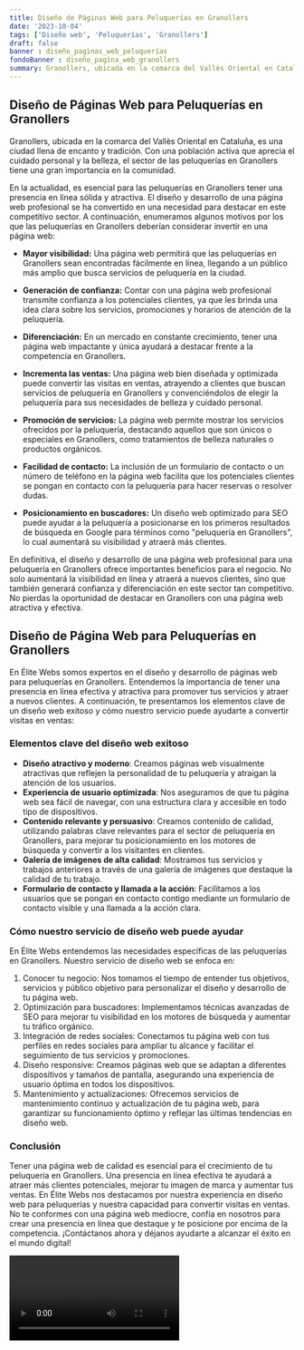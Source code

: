 ```yaml
---
title: Diseño de Páginas Web para Peluquerías en Granollers
date: '2023-10-04'
tags: ['Diseño web', 'Peluquerías', 'Granollers']
draft: false
banner : diseño_paginas_web_peluquerías
fondoBanner : diseño_pagina_web_granollers
summary: Granollers, ubicada en la comarca del Vallès Oriental en Cataluña, es una ciudad llena de encanto y tradición. Con una población activa que aprecia el cuidado personal y la belleza, el sector de las peluquerías en Granollers tiene una gran importancia en la comunidad.
---
```


## Diseño de Páginas Web para Peluquerías en Granollers

Granollers, ubicada en la comarca del Vallès Oriental en Cataluña, es una ciudad llena de encanto y tradición. Con una población activa que aprecia el cuidado personal y la belleza, el sector de las peluquerías en Granollers tiene una gran importancia en la comunidad.

En la actualidad, es esencial para las peluquerías en Granollers tener una presencia en línea sólida y atractiva. El diseño y desarrollo de una página web profesional se ha convertido en una necesidad para destacar en este competitivo sector. A continuación, enumeramos algunos motivos por los que las peluquerías en Granollers deberían considerar invertir en una página web:

- **Mayor visibilidad:** Una página web permitirá que las peluquerías en Granollers sean encontradas fácilmente en línea, llegando a un público más amplio que busca servicios de peluquería en la ciudad.

- **Generación de confianza:** Contar con una página web profesional transmite confianza a los potenciales clientes, ya que les brinda una idea clara sobre los servicios, promociones y horarios de atención de la peluquería. 

- **Diferenciación:** En un mercado en constante crecimiento, tener una página web impactante y única ayudará a destacar frente a la competencia en Granollers. 

- **Incrementa las ventas:** Una página web bien diseñada y optimizada puede convertir las visitas en ventas, atrayendo a clientes que buscan servicios de peluquería en Granollers y convenciéndolos de elegir la peluquería para sus necesidades de belleza y cuidado personal.

- **Promoción de servicios:** La página web permite mostrar los servicios ofrecidos por la peluquería, destacando aquellos que son únicos o especiales en Granollers, como tratamientos de belleza naturales o productos orgánicos.

- **Facilidad de contacto:** La inclusión de un formulario de contacto o un número de teléfono en la página web facilita que los potenciales clientes se pongan en contacto con la peluquería para hacer reservas o resolver dudas.

- **Posicionamiento en buscadores:** Un diseño web optimizado para SEO puede ayudar a la peluquería a posicionarse en los primeros resultados de búsqueda en Google para términos como "peluquería en Granollers", lo cual aumentará su visibilidad y atraerá más clientes.

En definitiva, el diseño y desarrollo de una página web profesional para una peluquería en Granollers ofrece importantes beneficios para el negocio. No solo aumentará la visibilidad en línea y atraerá a nuevos clientes, sino que también generará confianza y diferenciación en este sector tan competitivo. No pierdas la oportunidad de destacar en Granollers con una página web atractiva y efectiva.

<GifSeo />

<Cta />

## Diseño de Página Web para Peluquerías en Granollers

En Élite Webs somos expertos en el diseño y desarrollo de páginas web para peluquerías en Granollers. Entendemos la importancia de tener una presencia en línea efectiva y atractiva para promover tus servicios y atraer a nuevos clientes. A continuación, te presentamos los elementos clave de un diseño web exitoso y cómo nuestro servicio puede ayudarte a convertir visitas en ventas:

### Elementos clave del diseño web exitoso

- **Diseño atractivo y moderno**: Creamos páginas web visualmente atractivas que reflejen la personalidad de tu peluquería y atraigan la atención de los usuarios.
- **Experiencia de usuario optimizada**: Nos aseguramos de que tu página web sea fácil de navegar, con una estructura clara y accesible en todo tipo de dispositivos.
- **Contenido relevante y persuasivo**: Creamos contenido de calidad, utilizando palabras clave relevantes para el sector de peluquería en Granollers, para mejorar tu posicionamiento en los motores de búsqueda y convertir a los visitantes en clientes.
- **Galería de imágenes de alta calidad**: Mostramos tus servicios y trabajos anteriores a través de una galería de imágenes que destaque la calidad de tu trabajo.
- **Formulario de contacto y llamada a la acción**: Facilitamos a los usuarios que se pongan en contacto contigo mediante un formulario de contacto visible y una llamada a la acción clara.

### Cómo nuestro servicio de diseño web puede ayudar

En Élite Webs entendemos las necesidades específicas de las peluquerías en Granollers. Nuestro servicio de diseño web se enfoca en:

1. Conocer tu negocio: Nos tomamos el tiempo de entender tus objetivos, servicios y público objetivo para personalizar el diseño y desarrollo de tu página web.
2. Optimización para buscadores: Implementamos técnicas avanzadas de SEO para mejorar tu visibilidad en los motores de búsqueda y aumentar tu tráfico orgánico.
3. Integración de redes sociales: Conectamos tu página web con tus perfiles en redes sociales para ampliar tu alcance y facilitar el seguimiento de tus servicios y promociones.
4. Diseño responsive: Creamos páginas web que se adaptan a diferentes dispositivos y tamaños de pantalla, asegurando una experiencia de usuario óptima en todos los dispositivos.
5. Mantenimiento y actualizaciones: Ofrecemos servicios de mantenimiento continuo y actualización de tu página web, para garantizar su funcionamiento óptimo y reflejar las últimas tendencias en diseño web.

### Conclusión

Tener una página web de calidad es esencial para el crecimiento de tu peluquería en Granollers. Una presencia en línea efectiva te ayudará a atraer más clientes potenciales, mejorar tu imagen de marca y aumentar tus ventas. En Élite Webs nos destacamos por nuestra experiencia en diseño web para peluquerías y nuestra capacidad para convertir visitas en ventas. No te conformes con una página web mediocre, confía en nosotros para crear una presencia en línea que destaque y te posicione por encima de la competencia. ¡Contáctanos ahora y déjanos ayudarte a alcanzar el éxito en el mundo digital!

<Video />

<CtaBot job='Peluquerías' city='Granollers'/>

<Gmaps query='Granollers+españa+maps' />